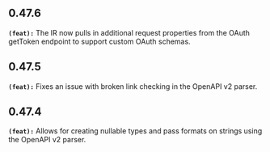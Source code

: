 ## 0.47.6
**`(feat):`** The IR now pulls in additional request properties from the OAuth getToken endpoint to support custom OAuth schemas.


## 0.47.5
**`(feat):`** Fixes an issue with broken link checking in the OpenAPI v2 parser.


## 0.47.4
**`(feat):`** Allows for creating nullable types and pass formats on strings using the OpenAPI v2 parser.


